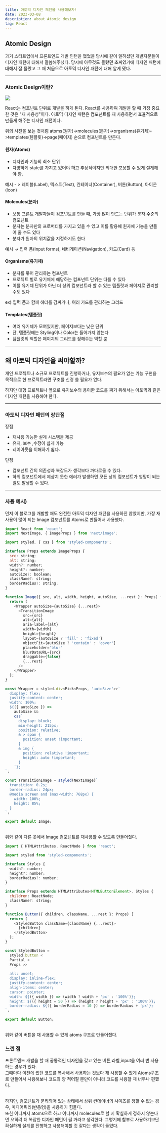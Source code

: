 ```yaml
---
title: 아토믹 디자인 패턴을 사용해보자!
date: 2023-03-08
description: about Atomic design
tag: React
---
```


## Atomic Design

과거 스타트업에서 프론트엔드 개발 인턴을 했었을 당시에
같이 일하셨던 개발자분들이 디자인 패턴에 대해서 말씀해주셨다.
당시에 아무것도 몰랐던 초짜였기에 디자인 패턴에 대해서 잘 몰랐고
그 때 처음으로 아토믹 디자인 패턴에 대해 알게 됐다.

---

### Atomic Design이란?

![](https://img1.daumcdn.net/thumb/R1280x0/?scode=mtistory2&fname=https%3A%2F%2Fblog.kakaocdn.net%2Fdn%2FvoVIZ%2FbtrzDPi16ML%2F3HcNnUSQKFutl8DnMY0Zu1%2Fimg.png)

React는 컴포넌트 단위로 개발을 하게 된다.
React를 사용하여 개발을 할 때 가장 중요한 것은 "재 사용성"이다.
아토믹 디자인 패턴은 컴포넌트를 재 사용하면서 효율적으로 만들게 해주는 디자인 패턴이다.

위의 사진을 보는 것처럼
atoms(원자)->molecules(분자)->organisms(유기체)->templates(템플릿)->page(페이지)
순으로 컴포넌트를 만든다.

#### 원자(Atoms)

- 디자인과 기능의 최소 단위
- 다양하게 state를 가지고 있어야 하고 추상적이지만 최대한 포용할 수 있게 설계해야 함.

예시 - > 레이블(Label), 텍스트(Text), 컨테이너(Container), 버튼(Button), 아이콘(Icon)

#### Molecules(분자)

- 보통 프론트 개발자들이 컴포넌트를 만들 때, 가장 많이 만드는 단위가 분자 수준의 컴포넌트
- 분자는 분자만의 프로퍼티를 가지고 있을 수 있고 이를 활용해 원자에 기능을 만들어 줄 수도 있다
- 분자가 원자의 위치값을 지정하기도 한다

예시 → 입력 폼(Input forms), 네비게이션(Navigation), 카드(Card) 등

#### Organisms(유기체)

- 분자를 묶어 관리하는 컴포넌트
- 프로젝트 별로 유기체에 해당하는 컴포넌트 단위는 다를 수 있다
- 이를 유기체 단위가 아닌 더 상위 컴포넌트라 할 수 있는 템플릿과 페이지로 관리할 수도 있다

ex) 입력 폼과 함께 헤더를 감싸거나, 여러 카드를 관리하는 그리드

#### Templates(템플릿)

- 여러 유기체가 모여있지만, 페이지보다는 낮은 단위
- 단, 템플릿에는 Styling이나 Color는 들어가지 않는다
- 템플릿의 역할은 페이지의 그리드를 정해주는 역할 뿐

---

## 왜 아토믹 디자인을 써야할까?

개인 프로젝트나 소규모 프로젝트를 진행하거나, 유지보수의 필요가 없는 기능 구현을 목적으로 한 프로젝트라면 구조를 신경 쓸 필요가 없다.

하지만 대형 프로젝트나 앞으로 유지보수의 용이한 코드를 짜기 위해서는 아토믹과 같은 디자인 패턴을 사용해야 한다.

---

### 아토믹 디자인 패턴의 장단점

장점

- 재사용 가능한 설계 시스템을 제공
- 유지, 보수 ,수정이 쉽게 가능
- 레이아웃을 이해하기 쉽다.

단점

- 컴포넌트 간의 의존성과 복잡도가 생각보다 까다로울 수 있다.
- 하위 컴포넌트에서 예상치 못한 에러가 발생하면 모든 상위 컴포넌트가 엉망이 되는 일도 발생할 수 있다.

---

### 사용 예시)

먼저 이 블로그를 개발할 때도 완전한 아토믹 디자인 패턴을 사용하진 않았지만,
가장 재 사용이 많이 되는 Image 컴포넌트를 Atoms로 만들어서 사용했다.

```js
import React from 'react';
import NextImage, { ImageProps } from 'next/image';

import styled, { css } from 'styled-components';

interface Props extends ImageProps {
  src: string;
  alt: string;
  width?: number;
  height?: number;
  autoSize?: boolean;
  className?: string;
  borderRadius?: string;
}

function Image({ src, alt, width, height, autoSize, ...rest }: Props) {
  return (
    <Wrapper autoSize={autoSize} {...rest}>
      <TransitionImage
        src={src}
        alt={alt}
        aria-label={alt}
        width={width}
        height={height}
        layout={autoSize ? 'fill' : 'fixed'}
        objectFit={autoSize ? 'contain' : 'cover'}
        placeholder="blur"
        blurDataURL={src}
        draggable={false}
        {...rest}
      />
    </Wrapper>
  );
}

const Wrapper = styled.div<Pick<Props, 'autoSize'>>`
  display: flex;
  justify-content: center;
  width: 100%;
  ${({ autoSize }) =>
    autoSize &&
    css`
      display: block;
      min-height: 215px;
      position: relative;
      & > span {
        position: unset !important;
      }
      & img {
        position: relative !important;
        height: auto !important;
      }
    `};
`;

const TransitionImage = styled(NextImage)`
  transition: 0.2s;
  border-radius: 24px;
  @media screen and (max-width: 768px) {
    width: 100%;
    height: 85%;
  }
`;

export default Image;

```

<br />
위와 같이 다른 곳에서 Image 컴포넌트를 재사용할 수 있도록 만들어줬다.
<br />

```js
import { HTMLAttributes, ReactNode } from 'react';

import styled from 'styled-components';

interface Styles {
  width?: number;
  height?: number;
  borderRadius?: number;
}

interface Props extends HTMLAttributes<HTMLButtonElement>, Styles {
  children: ReactNode;
  className?: string;
}

function Button({ children, className, ...rest }: Props) {
  return (
    <StyledButton className={className} {...rest}>
      {children}
    </StyledButton>
  );
}

const StyledButton =
  styled.button <
  Partial <
  Props >>
    `
  all: unset;
  display: inline-flex;
  justify-content: center;
  align-items: center;
  cursor: pointer;
  width: ${({ width }) => (width ? width + 'px' : '100%')};
  height: ${({ height = 50 }) => (height ? height + 'px' : '100%')};
  border-radius: ${({ borderRadius = 10 }) => borderRadius + 'px'};
`;

export default Button;
```

<br />
위와 같이 버튼을 재 사용할 수 있게 atoms 구조로 만들어줬다.

### 느낀 점

프론트엔드 개발을 할 때 공통적인 디자인을 갖고 있는 버튼,라벨,input을 여러 번 사용하는 경우가 있다.<br/>
그때마다 이전에 썼던 코드를 복사해서 사용하는 것보다 재 사용할 수 있게 Atoms구조로 만들어서 사용해보니
코드의 양 적어질 뿐만이 아니라 코드를 사용할 때 너무나 편했다.

<br />
하지만, 컴포넌트가 분리되어 있는 상태에서 상위 컨데이너의 사이즈를 정할 수 없는 경우, 미디어쿼리(반응형)을
사용하기 힘들다.
<br />
또한 어디까지 atoms으로 하고 어디까지 molecules로 할 지 확실하게 정하지 않는다면 오히려 더 복잡한 디자인
패턴이 될 거라고 생각한다. 그렇기에 함부로 사용하기보단 확실하게 설계를 진행하고 사용해야할 것 같다는
생각이 들었다.
